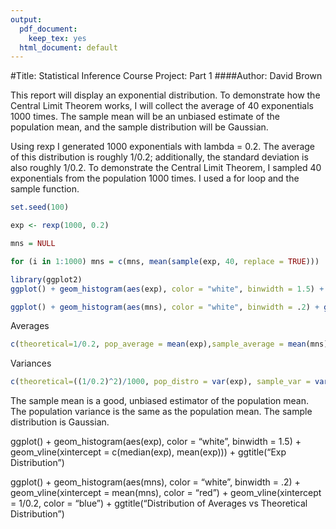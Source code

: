 ```yaml
---
output:
  pdf_document:
    keep_tex: yes
  html_document: default
---
```

#Title: Statistical Inference Course Project: Part 1
####Author: David Brown

This report will display an exponential distribution. To demonstrate how the Central Limit Theorem works, I will collect the average of 40 exponentials 1000 times. The sample mean will be an unbiased estimate of the population mean, and the sample distribution will be Gaussian.

Using rexp I generated 1000 exponentials with lambda = 0.2. The average of this distribution is roughly 1/0.2; additionally, the standard deviation is also roughly 1/0.2. To demonstrate the Central Limit Theorem, I sampled 40 exponentials from the population 1000 times. I used a for loop and the sample function.

```r
set.seed(100)

exp <- rexp(1000, 0.2)
```

```r
mns = NULL

for (i in 1:1000) mns = c(mns, mean(sample(exp, 40, replace = TRUE)))
```

```r
library(ggplot2)
ggplot() + geom_histogram(aes(exp), color = "white", binwidth = 1.5) + geom_vline(xintercept = c(median(exp), mean(exp))) + ggtitle("Exp Distribution")
```

```r
ggplot() + geom_histogram(aes(mns), color = "white", binwidth = .2) + geom_vline(xintercept = mean(mns), color = "red") + geom_vline(xintercept = 1/0.2, color = "blue") + ggtitle("Distribution of Averages compared to Theoretical Average")
```

Averages
```r
c(theoretical=1/0.2, pop_average = mean(exp),sample_average = mean(mns))
```
Variances
```r
c(theoretical=((1/0.2)^2)/1000, pop_distro = var(exp), sample_var = var(exp)/1000)
```
The sample mean is a good, unbiased estimator of the population mean. The population variance is the same as the population mean. The sample distribution is Gaussian.



ggplot() + geom_histogram(aes(exp), color = "white", binwidth = 1.5) + geom_vline(xintercept = c(median(exp), mean(exp))) + ggtitle("Exp Distribution")

ggplot() + geom_histogram(aes(mns), color = "white", binwidth = .2) + geom_vline(xintercept = mean(mns), color = "red") + geom_vline(xintercept = 1/0.2, color = "blue") + ggtitle("Distribution of Averages vs Theoretical Distribution")